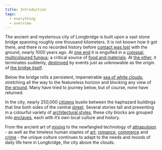 ```yaml
---
title: Introduction
tags:
  - everything
  - overview
---
```

The ancient and mysterious city of Longbridge is built upon a vast stone bridge
spanning roughly one thousand kilometers. It is not known how it got there, and
there is no recorded history before [contact was lost](lore:the-split) with the
ground, nearly 1000 years ago. At [one end](lore:firthan) it is engulfed in a
[colossal, multicoloured fungus](lore:the-bridgehand); a critical source of
[food and materials](lore:products-of-the-bridgehand). At [the other](lore:tern),
it terminates suddenly, [destroyed](lore:the-broken-end) by events just as
unknowable as the origin of [the bridge itself](lore:the-bridge).

Below the bridge rolls a persistent, impenetrable 
[sea of white clouds](lore:the-cloud-sea), stretching all the way to the
featureless horizon and blocking any view of [the ground](lore:the-ground).
Many have tried to journey below, but of course, none have returned.

In the city, nearly 250,000 [citizens](lore:citizens) bustle between the
haphazard buildings that line both sides of the central
[street](lore:the-street). Several stories tall and presenting in a colourful
variety of [architectural styles](lore:architecture), these city blocks are
grouped into [enclaves](/map), each with it’s own local culture and history.

From the ancient art of [mixing](lore:mixing) to the newfangled technology of
[attrapulsion](lore:attrapulsion) - as well as the timeless human staples of
[art](lore:art), [romance](lore:courtship), [commerce](lore:commerce) 
and [crime](lore:justice) - the unique culture continues to adapt to the needs
and moods of daily life here in Longbridge, the city above the clouds.
